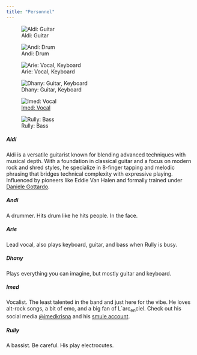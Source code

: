 ```yaml
---
title: "Personnel"
---
```


::: {layout-ncol=3}
![Aldi: Guitar](aldi.jpg)

![Andi: Drum](andi.jpg)

![Arie: Vocal, Keyboard](arie.jpg)

![Dhany: Guitar, Keyboard](dhany.jpg)

![[Imed: Vocal](https://imedkrisna.github.io/)](imed.jpg)

![Rully: Bass](rully.jpg)
:::

##### Aldi

Aldi is a versatile guitarist known for blending advanced techniques with musical depth. With a foundation in classical guitar and a focus on modern rock and shred styles, he specialize in 8-finger tapping and melodic phrasing that bridges technical complexity with expressive playing. Influenced by pioneers like Eddie Van Halen and formally trained under [Daniele Gottardo](https://www.youtube.com/watch?v=vIDa_mtB74E).

##### Andi

A drummer. Hits drum like he hits people. In the face.

##### Arie

Lead vocal, also plays keyboard, guitar, and bass when Rully is busy.

##### Dhany

Plays everything you can imagine, but mostly guitar and keyboard.

##### Imed

Vocalist. The least talented in the band and just here for the vibe. He loves alt-rock songs, a bit of emo, and a big fan of L`arc~en~ciel. Check out his social media [@imedkrisna](https://www.x.com/imedkrisna) and his [smule account](https://www.smule.com/L_Med).

##### Rully

A bassist. Be careful. His play electrocutes.